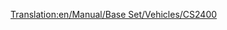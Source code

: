 [[Translation:en/Manual/Base Set/Vehicles/CS2400]]
{{en/Trains|Image=[[File:en/Cs2400.png]]
|Cost=£18,750 ($37.500)
|Speed=112 km/h (70 mph)
|Weight=120 t
|Power=2,400 hp (1,790 kW)
|Annual=£1,599 ($3.198)
|Designed=1965
|Lifespan=20 
|Capacity=N/A
|Description=This engine is faster, cheaper and more powerful than the [[en/Manual/Base Set/Vehicles/MJS 1000]]. It is suitable for passenger or light freight trains.
|Real-life=No particular prototype, but the CS2400 is based on one of the [http://en.wikipedia.org/wiki/Hood_unit "Hood"] diesels. 
}}